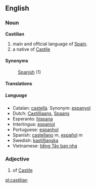 ==English==
===Noun===
{{wikipedia}}
'''Castilian'''
# main and official language of [[w:Spain|Spain]].
#a native of [[Castile]]


====Synonyms====
:[[Spanish]] (1)


====Translations====
=====Language=====
*Catalan: [[castellà]]. Synonym: [[espanyol]]
*Dutch: [[Castilliaans]], [[Spaans]]
*Esperanto: [[hispana]]
*Interlingua: [[espaniol]]
*Portuguese: [[espanhol]]
*Spanish: [[castellano]] ''m'', [[español]] ''m''
*Swedish: [[kastillianska]]
*Vietnamese: [[tiếng Tây ban nha]]

===Adjective===
#of [[Castile]]

[[pl:castilian]]